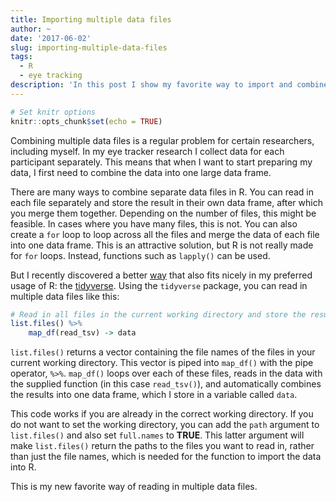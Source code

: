 ```yaml
---
title: Importing multiple data files
author: ~
date: '2017-06-02'
slug: importing-multiple-data-files
tags:
  - R
  - eye tracking
description: 'In this post I show my favorite way to import and combine multiple data files into a single R data frame.'
---
```

```r
# Set knitr options
knitr::opts_chunk$set(echo = TRUE)
```

Combining multiple data files is a regular problem for certain researchers, including myself. In my eye tracker research I collect data for each participant separately. This means that when I want to start preparing my data, I first need to combine the data into one large data frame.

There are many ways to combine separate data files in R. You can read in each file separately and store the result in their own data frame, after which you merge them together. Depending on the number of files, this might be feasible. In cases where you have many files, this is not. You can also create a `for` loop to loop across all the files and merge the data of each file into one data frame. This is an attractive solution, but R is not really made for `for` loops. Instead, functions such as `lapply()` can be used.

But I recently discovered a better [way](https://github.com/STAT545-UBC/Discussion/issues/398) that also fits nicely in my preferred usage of R: the [tidyverse](http://tidyverse.org). Using the `tidyverse` package, you can read in multiple data files like this:

``` r
# Read in all files in the current working directory and store the result in 'data'
list.files() %>%
    map_df(read_tsv) -> data
```

`list.files()` returns a vector containing the file names of the files in your current working directory. This vector is piped into `map_df()` with the pipe operator, `%>%`. `map_df()` loops over each of these files, reads in the data with the supplied function (in this case `read_tsv()`), and automatically combines the results into one data frame, which I store in a variable called `data`.

This code works if you are already in the correct working directory. If you do not want to set the working directory, you can add the `path` argument to `list.files()` and also set `full.names` to **TRUE**. This latter argument will make `list.files()`  return the paths to the files you want to read in, rather than just the file names, which is needed for the function to import the data into R.

This is my new favorite way of reading in multiple data files.

